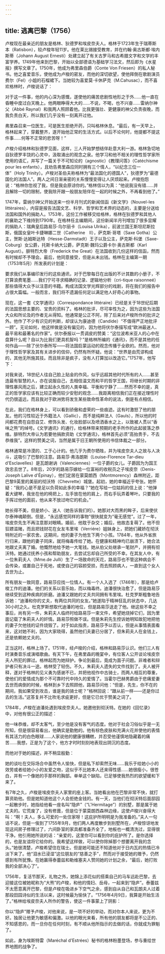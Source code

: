 ```yaml
---
---
---
```

title: 逃离巴黎（1756）
---




卢梭现在最亲近的朋友是格林、狄德罗和埃皮奈夫人。格林于1723年生于瑞蒂斯本（Ratisbon），较卢梭年轻11岁。他在莱比锡接受教育，并在约翰·奥古斯都·埃内斯蒂（Johann August Ernesti）处建立起了有关古罗马和古希腊文字和文学的丰富学养。1749年他来到巴黎，开始以全部德语为基础学习法文，然后即为《水星报》撰写文章了。1750年，他成为弗里森伯爵（Conte Von Friesen）的私人秘书。他之喜爱音乐，使他成为卢梭的密友，而他的深切欲望，使他拜倒在歌剧演员费尔（Fel）小姐的石榴裙下。当她较为喜爱莫·卡休萨克（M.Cahusac），而不喜欢格林时，卢梭说话了：

对于这一件事，他的内心深为感慨，遂使他的痛苦悲剧性地形之于外……他一直在昏睡中度过白天晚上。他两眼睁得大大的……不说，不喝，也不兴奋……雷纳尔神父（Abbé Raynal）和我两人照顾着他。比我更强壮、更健康的神父负责夜晚，而我负责白天，所以我们几乎没有一刻离开过他。



弗里森召来一位医生，可是医生拒绝开药，只叫格林休息。“最后，有一天早上，格林起来了，穿戴整齐，遂开始他正常的生活方式。以后不论何时，他提都不提这件事……何等不正常的悲苦呀！”

卢梭介绍格林和狄德罗见面，这样，三人开始梦想结伴赴意大利一游。格林急切地自狄德罗丰饶的心灵中，汲取涌出的观念之泉。他学习和他不相关的理性哲学家所使用的语汇，并写了一篇关于不可知论的（agnostic）《教理问答》（Catéchisme pour les enfants），且劝告弗里森应同时拥有三个情人，“以纪念三位一体”（Holy Trinity）。卢梭对圣伯夫称格林为“最法国化的德国人”，狄德罗为“最德国化的法国人”。两人之间日渐亲密的关系慢慢变得让人厌烦起来。卢梭抱怨说：“格林你忽视了我，但是我会原谅你的。”格林信以为真：“他说我没有错……并且解除一切的限制，使我除开跟一般朋友陪伴在一起的时候之外，不再看到他了。”

1747年，雷纳尔神父开始送来一份半月刊式的新闻信函《新文学》（Nouvel-les littèraires），内容是报告法国文艺、科学、哲学和艺术界的动态的，主要是分送给法国和国外的捐助人。1753年，这份工作被移交给格林，格林在狄德罗和其他人的襄助之下维持到1790年。在格林任主编期间，这份新闻半月刊增加了很多显耀的捐助人：瑞典皇后路易莎·乌尔丽卡（Louisa Ulrika），前波兰国王斯坦尼斯拉斯，俄国女皇叶卡捷琳娜二世（Catherine　Ⅱ），萨克斯·哥塔（Saxe Gotha）公主，贺斯·达姆斯达特（Hesse-Darmstadt）王子以及公主，萨克斯·科堡（Saxe-Coburg）女公爵，托斯卡纳大公爵，萨克斯·魏玛公爵卡尔·奥古斯都（Karl August）。腓特烈大帝（Frederick the Great）在法国收到几份这样的信函，然而有时候却不予理会。最后，他同意接受，但是从未出钱。格林在主编第一期（1753年5月）所发表的计划是：

要求我们从事编印发行的这些通讯，对于巴黎每日在出版的不计其数的小册子，不打算浪费笔墨……我们宁可寻求精确的记录、逻辑地分析（cri-tique raisonneé）那些值得大众予以注意的书籍。构成法国文学光辉部分的戏剧，将在我们的报告中占很大篇幅。一般而言，我们将不遗漏任何足以满足他人好奇心的事物。



现在，这一套《文学通讯》（Correspondance littéraire）已经是关于18世纪后期的法国思想主要的、宝贵的资料了。格林的批评，尽可率性为之，因为这些为法国大众和所论及的作者无从得知。他通常是公正不阿，除了后来对卢梭所作的批评之外。他作了不少有识见的判断，却误认为康迪德（Candide）“不值得严正地批评一顾”。无论如何，他这样做是没有偏见的，因为他将伏尔泰描写成“欧洲最迷人、最平易和最著名的作家”。伏尔泰报以一贯调皮的赞美：“这位波希米亚人的心中在盘算什么呢？自以为比我们更具机智吗？”是格林所编的《通讯》，而不是其他的任何作品——除了伏尔泰所写——将法国启蒙运动的观念传播于全欧的。然而，他对于理性哲学家及其有关进步的信仰，仍然有所怀疑。他说：“世界是由荒谬构成的，其他无所施其技。而且除非是疯子，没有人打算加以改造它。”1757年，他写下：

对我来说，18世纪人往自己脸上贴金的作风，似乎远超其他时代所有的人……甚至连最有智慧的人，亦在说服自己，去相信温文而和平的哲学王国，将继长时期的非理性暴风雨之后，建立起永久性的人类幸福、平衡和宁静了……然而不幸的是，真正的哲学家应该有比较正确而较少安慰的观念……我距离相信我们正在接近理性时代仍很遥远，而且我对于欧洲势将发生某些致命性革命的说法，倒是有点相信。



在此，我们在格林身上，可以看到骄傲和虚荣的一些痕迹。这有时激怒了他的朋友。他的习性较近于外籍法人（Gallic），而不是纯粹法人（Gauls），所以他的时间都花费在自怨自艾、修饰头发、化妆脸部以及喷洒香水之上，以致被人贯以“香味之熊”的绰号。《文学通讯》的通行，给格林带来预期的老手所作的此起彼落之恭维。腓特烈大帝认为若要他捐款资助《文学通讯》，格林首先必须“高抬贵手，不去恭维我”。这样的赞美之词，当然是属于旧王朝所使用的书信体裁之一部分。

格林通常是冷漠的、工于心计的。他几乎为费尔牺牲，并为埃皮奈夫人之故与人决斗，这吸引了巴黎的注意。路易莎·弗洛朗斯（Louise-Florence Tar-dieu d'Esclavelles）是瓦朗谢讷（Valenciennes）一位子爵的女儿。子爵因为为国王效忠去世了。8年后，20岁的路易莎嫁给一位富裕的收税员之子埃皮奈（Denis-Joseph Lalive d'Épinay），他们定居在蒙莫朗西（Montmorency）森林附近，距巴黎9英里的美丽的彻沃特（Chevrette）城堡。起初，她的幸福近乎夸张。她怀疑：“我的心是不是足以负荷如此多的幸福？”她在写给一位姑妈的信上说：“他弹着大键琴，我坐在他的椅把上，左手放在他的肩上，而右手玩弄着琴叶。只要我的手挥过他的面前，他从来不放过吻它的机会。”

她长得不美，但是娇小、迷人（她告诉我们的）。她那对大而黑的眸子，后来使伏尔泰神魂颠倒。但是，“永远感觉同样的事物”很快就变为“毫无感觉”。过了一年，埃皮奈先生不再注意那对眼睛。婚前，他耽于杂交；婚后，他故态复萌了。他不但狂嫖滥赌，而且把钱财花在女友韦里埃（Verriére）姐妹身上，把她们藏娇在彻沃特附近的一家农舍。这期间，他的妻子为他生下两个小孩。1784年，他从外省旅行归来，跟他的妻子同床，就将梅毒传给了她。在健康和精神均已崩溃下，她合法地跟丈夫离了婚。他慨然地给予她一大笔钱。她从伯父处继承一笔财产，并拥有彻沃特。她通过抚养小孩和帮助朋友，去尝试忘却自己所受的不幸。在其友人中，有一位朱莉夫人（Mme.de Julli）生了一场致命的天花，路易莎也不管这种病会不会传染，或置自己于死地，或使自己的容颜受损，而去照顾病人，一直到这个女人去世为止。

所有朋友一致同意，路易莎应找一位情人。有一个人入选了（1746年），那是给卢梭工作的迪潘。他们的关系以音乐始，而以梅毒终。迪潘很快治愈了，但是路易莎继续受到这种疾病的折磨。迪潘又跟她的丈夫共同拥有韦里埃。杜克罗斯粗鲁地告诉她：“迪潘和你的丈夫，有两位共同的女友。”她遂陷于精神狂乱的状态中，几达30小时之久。杜克罗斯想取代迪潘的地位，但是路易莎送走了他。继这些不幸之事后，尚有另一件，朱莉夫人临终时给路易莎一束文件，希望她烧掉它们，因为里面记载了朱莉夫人的奸情。路易莎照做不误。但是朱莉先生控诉她明知故犯地把他的妻子欠他钱的证件烧毁了。对于如此指责，路易莎予以否认，但是从事情表面看来，这对她不利，因为大家晓得，虽然他们夫妻已分居了，但朱莉夫人在金钱上，还是依赖她丈夫的。

正当这时，格林上场了。1751年，经卢梭的介绍，格林和路易莎认识。他们三人有时演奏音乐或演唱歌曲。有天下午，在弗里森的晚宴中，有位客人公开谈论埃皮奈夫人所犯的罪过。格林起而为她辩护。争论到最后，竟成为面子问题。非难者和辩护者只有决斗一途。格林受了轻伤。不久，朱莉夫人遗失的文件找到了。夫人被开释，遂对于格林的见义勇为感谢不已，并把他视作中古骑士，而两人相互的尊重，使他们的爱情成为那个不可靠时代中持久的爱情了。当霍尔巴赫男爵由于悲痛爱妻去世而病倒的时候，格林到乡下去照顾他，路易莎问他：“但是，先生，你不在的期间，我如果受到攻击，谁是我的骑士呢？”格林回说：“跟从前一样——还是你过去的生活。”这答复并不比吹毛求疵更好，但是它已优于赞美之词了。

1784年，卢梭在迪潘处遇到埃皮奈夫人。她邀他到彻沃特。在她的《回忆录》中，对他有很公正的描述：

他一味恭维，却不太客气，至少他是没有客气的态度。他对于社会习俗似乎是一无所知，但是很容易看出，他确实是勤勉的。他有棕色皮肤和充满火花并使他的表情有其活力的白色眼球……人家说他的健康很糟糕，并忍受他谨慎地隐藏着的痛苦……我想，正是为了这个，他方才时时刻刻地表现出阴沉的态度。



而他对于她的描述，并不稍显殷勤：

她的谈吐在交际场合中虽然令人愉快，但是私下却索然无味……我乐于给她小小的效劳或者给她小小的友爱之吻，这似乎不比她本人还来得性感……她很瘦小，很苍白，并有一个像她的手那样的胸部。单单这个缺陷，已足够使我热烈的欲望缓和下来了。



有7年之久，卢梭是埃皮奈夫人家里的座上客。当她看出他在巴黎非常不快，就打算资助他。但是她知道他这个人会拒绝金钱的。有一天，当他们在彻沃特后面邸园一起散步时，她指给他看一座名叫“隐庐”（“L'Hermitage”）的别墅，那是属于她丈夫的。它荒废了，没有修葺，但是位于蒙莫朗西森林边缘，这使卢梭兴奋得大叫：“啊！夫人，多么可爱的一处住家呀！这庇护所明明是为我准备的。”夫人一句话不说，但是一俟到了1755年9月，他们两人再度散步到别墅所在，卢梭惊讶地发现这间房子修理过了，六间卧室的家具都准备齐全了，地板也一概清洗过，显得很干净。他引用她所说的话：“亲爱的，这里你可以看到你的庇护所了。是你选择的，也是友谊将它给你的。我希望这样做，可以使你除掉那个想要离开我的念头。”她很清楚，卢梭希望住在瑞士。但是她可能还不知道他对于日内瓦的热情已冷淡下来了。他“泪水已浸湿”这位朋友的“慈善之手”，然而对于接受她的赠予，仍然感到有所犹豫。在她赢得泰蕾兹和勒维塞夫人赞同她的计划之余，“最后，她打败我的全部决心了”。

1756年，复活节那天，礼物之外，她锦上添花似的搭乘自己的马车远赴巴黎，去迎接这位被她昵称为“大熊”的卢梭，和他的情妇、岳母，一起来到“隐庐”。泰蕾兹不太愿意离开巴黎，但是卢梭在吸进乡下空气之余，感到自从自己和瓦朗夫人过着那段田园诗似的生活以来，这时候最为愉快了。“1756年4月9日，我算是开始生活了。”格林给埃皮奈夫人所作的警告，使这一件事蒙上了阴影：

你以“隐庐”赠予卢梭，对他来说，是一项不好的举动，而对你本人来说，更为不好。独居让他更为敏感和偏激。以他的眼光来看，所有他的朋友都将是不公正的、不知感恩的，而一旦你在任何时刻，有不顺从他所指示的去做的话，你就成为罪魁了。



如此，身为埃斯特雷（Maréchal d'Estrées）秘书的格林粉墨登场，参与重绘世界地图的战争了。
